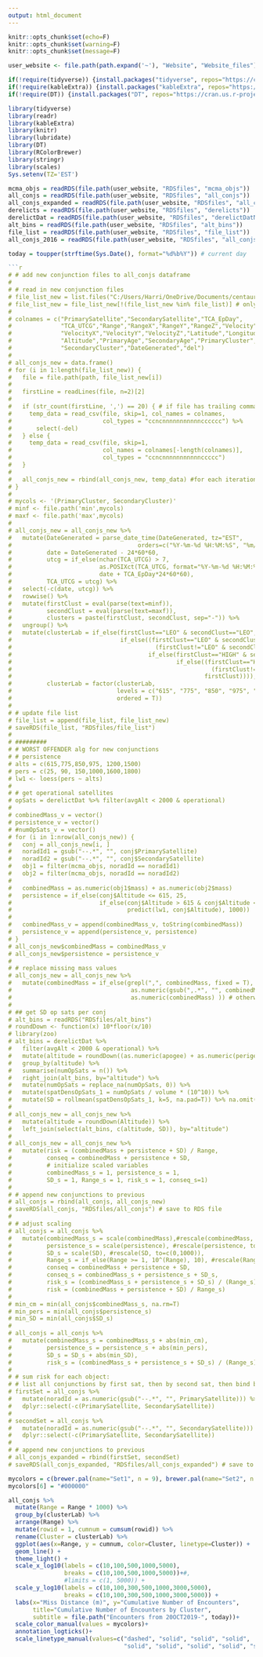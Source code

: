 ```yaml
---
output: html_document
---
```


```r
knitr::opts_chunk$set(echo=F)
knitr::opts_chunk$set(warning=F)
knitr::opts_chunk$set(message=F)

user_website <- file.path(path.expand('~'), "Website", "Website_files")

if(!require(tidyverse)) {install.packages("tidyverse", repos="https://cran.us.r-project.org")}
if(!require(kableExtra)) {install.packages("kableExtra", repos="https://cran.us.r-project.org")}
if(!require(DT)) {install.packages("DT", repos="https://cran.us.r-project.org")}

library(tidyverse)
library(readr)
library(kableExtra)
library(knitr)
library(lubridate)
library(DT)
library(RColorBrewer)
library(stringr)
library(scales)
Sys.setenv(TZ='EST')

mcma_objs = readRDS(file.path(user_website, "RDSfiles", "mcma_objs"))
all_conjs = readRDS(file.path(user_website, "RDSfiles", "all_conjs"))
all_conjs_expanded = readRDS(file.path(user_website, "RDSfiles", "all_conjs_expanded"))
derelicts = readRDS(file.path(user_website, "RDSfiles", "derelicts"))
derelictDat = readRDS(file.path(user_website, "RDSfiles", "derelictDatNew"))
alt_bins = readRDS(file.path(user_website, "RDSfiles", "alt_bins"))
file_list = readRDS(file.path(user_website, "RDSfiles", "file_list"))
all_conjs_2016 = readRDS(file.path(user_website, "RDSfiles", "all_conjs_2016"))

today = toupper(strftime(Sys.Date(), format="%d%b%Y")) # current day

```r
# # add new conjunction files to all_conjs dataframe
# 
# # read in new conjunction files
# file_list_new = list.files("C:/Users/Harri/OneDrive/Documents/centauri/conjunction_analysis/conj_data")
# file_list_new = file_list_new[!(file_list_new %in% file_list)] # only the new conjunctions
# 
# colnames = c("PrimarySatellite","SecondarySatellite","TCA_EpDay",
#              "TCA_UTCG","Range","RangeX","RangeY","RangeZ","Velocity",
#              "VelocityX","VelocityY","VelocityZ","Latitude","Longitude",
#              "Altitude","PrimaryAge","SecondaryAge","PrimaryCluster",
#              "SecondaryCluster","DateGenerated","del")
# 
# all_conjs_new = data.frame()
# for (i in 1:length(file_list_new)) {
#   file = file.path(path, file_list_new[i])
#   
#   firstLine = readLines(file, n=2)[2]
#   
#   if (str_count(firstLine, ',') == 20) { # if file has trailing commas
#     temp_data = read_csv(file, skip=1, col_names = colnames, 
#                          col_types = "ccncnnnnnnnnnnncccccc") %>%
#       select(-del)
#   } else {
#     temp_data = read_csv(file, skip=1, 
#                          col_names = colnames[-length(colnames)], 
#                          col_types = "ccncnnnnnnnnnnnccccc")
#   }
#   
#   all_conjs_new = rbind(all_conjs_new, temp_data) #for each iteration, bind the new data to the building dataset
# }
# 
# mycols <- '(PrimaryCluster, SecondaryCluster)'
# minf <- file.path('min',mycols)
# maxf <- file.path('max',mycols)
# 
# all_conjs_new = all_conjs_new %>%
#   mutate(DateGenerated = parse_date_time(DateGenerated, tz="EST", 
#                                    orders=c("%Y-%m-%d %H:%M:%S", "%m/%d/%y %H:%M")),
#          date = DateGenerated - 24*60*60,
#          utcg = if_else(nchar(TCA_UTCG) > 7,
#                         as.POSIXct(TCA_UTCG, format="%Y-%m-%d %H:%M:%S"),
#                         date + TCA_EpDay*24*60*60),
#          TCA_UTCG = utcg) %>% 
#   select(-c(date, utcg)) %>%
#   rowwise() %>% 
#   mutate(firstClust = eval(parse(text=minf)),
#          secondClust = eval(parse(text=maxf)),
#          clusters = paste(firstClust, secondClust, sep="-")) %>% 
#   ungroup() %>%
#   mutate(clusterLab = if_else(firstClust=="LEO" & secondClust=="LEO", "LEO",
#                               if_else((firstClust=="LEO" & secondClust!="LEO") |
#                                         (firstClust!="LEO" & secondClust=="LEO"), "LEO-other",
#                                       if_else(firstClust=="HIGH" & secondClust=="HIGH", "HIGH",
#                                               if_else((firstClust=="HIGH" & secondClust!="HIGH") | 
#                                                         (firstClust!="HIGH" & secondClust=="HIGH"), "HIGH-other",
#                                                       firstClust)))),
#          clusterLab = factor(clusterLab,
#                              levels = c("615", "775", "850", "975", "1200", "1500", "LEO","LEO-other","HIGH","HIGH-other"),
#                              ordered = T))
# 
# # update file list
# file_list = append(file_list, file_list_new)
# saveRDS(file_list, "RDSfiles/file_list")
# 
# #########
# # WORST OFFENDER alg for new conjunctions
# # persistence
# alts = c(615,775,850,975, 1200,1500)
# pers = c(25, 90, 150,1000,1600,1800)
# lw1 <- loess(pers ~ alts)
# 
# # get operational satellites
# opSats = derelictDat %>% filter(avgAlt < 2000 & operational)
# 
# combinedMass_v = vector()
# persistence_v = vector()
# #numOpSats_v = vector()
# for (i in 1:nrow(all_conjs_new)) {
#   conj = all_conjs_new[i, ]
#   noradId1 = gsub("--.*", "", conj$PrimarySatellite)
#   noradId2 = gsub("--.*", "", conj$SecondarySatellite)
#   obj1 = filter(mcma_objs, noradId == noradId1)
#   obj2 = filter(mcma_objs, noradId == noradId2)
#   
#   combinedMass = as.numeric(obj1$mass) + as.numeric(obj2$mass)
#   persistence = if_else(conj$Altitude <= 615, 25,
#                         if_else(conj$Altitude > 615 & conj$Altitude <= 1500, 
#                                 predict(lw1, conj$Altitude), 1000)) 
#   
#   combinedMass_v = append(combinedMass_v, toString(combinedMass))
#   persistence_v = append(persistence_v, persistence)
# }
# all_conjs_new$combinedMass = combinedMass_v
# all_conjs_new$persistence = persistence_v
# 
# # replace missing mass values
# all_conjs_new = all_conjs_new %>%
#   mutate(combinedMass = if_else(grepl(",", combinedMass, fixed = T), # if it contains a comma
#                                  as.numeric(gsub(",.*", "", combinedMass)), # make substring up to the comma
#                                  as.numeric(combinedMass) )) # otherwise don't change
# 
# ## get SD op sats per conj
# alt_bins = readRDS("RDSfiles/alt_bins")
# roundDown <- function(x) 10*floor(x/10)
# library(zoo)
# alt_bins = derelictDat %>% 
#   filter(avgAlt < 2000 & operational) %>%
#   mutate(altitude = roundDown((as.numeric(apogee) + as.numeric(perigee))/2)) %>% 
#   group_by(altitude) %>% 
#   summarise(numOpSats = n()) %>% 
#   right_join(alt_bins, by="altitude") %>%
#   mutate(numOpSats = replace_na(numOpSats, 0)) %>% 
#   mutate(spatDensOpSats_1 = numOpSats / volume * (10^10)) %>%
#   mutate(SD = rollmean(spatDensOpSats_1, k=5, na.pad=T)) %>% na.omit()
# 
# all_conjs_new = all_conjs_new %>% 
#   mutate(altitude = roundDown(Altitude)) %>% 
#   left_join(select(alt_bins, c(altitude, SD)), by="altitude") 
# 
# all_conjs_new = all_conjs_new %>%
#   mutate(risk = (combinedMass + persistence + SD) / Range,
#          conseq = combinedMass + persistence + SD,
#          # initialize scaled variables
#          combinedMass_s = 1, persistence_s = 1,
#          SD_s = 1, Range_s = 1, risk_s = 1, conseq_s=1)
# 
# # append new conjunctions to previous
# all_conjs = rbind(all_conjs, all_conjs_new)
# saveRDS(all_conjs, "RDSfiles/all_conjs") # save to RDS file
# 
# # adjust scaling 
# all_conjs = all_conjs %>%
#   mutate(combinedMass_s = scale(combinedMass),#rescale(combinedMass, to=c(0,1000)),
#          persistence_s = scale(persistence), #rescale(persistence, to=c(0,1000)),
#          SD_s = scale(SD), #rescale(SD, to=c(0,1000)),
#          Range_s = if_else(Range >= 1, 10^(Range), 10), #rescale(Range, to=c(1e-4, 100)),
#          conseq = combinedMass + persistence + SD,
#          conseq_s = combinedMass_s + persistence_s + SD_s,
#          risk_s = (combinedMass_s + persistence_s + SD_s) / (Range_s),
#          risk = (combinedMass + persistence + SD) / Range_s) 
# 
# min_cm = min(all_conjs$combinedMass_s, na.rm=T)
# min_pers = min(all_conjs$persistence_s)
# min_SD = min(all_conjs$SD_s)
# 
# all_conjs = all_conjs %>%
#   mutate(combinedMass_s = combinedMass_s + abs(min_cm),
#          persistence_s = persistence_s + abs(min_pers),
#          SD_s = SD_s + abs(min_SD),
#          risk_s = (combinedMass_s + persistence_s + SD_s) / (Range_s))
# 
# # sum risk for each object:
# # list all conjunctions by first sat, then by second sat, then bind by rows
# firstSet = all_conjs %>%
#   mutate(noradId = as.numeric(gsub("--.*", "", PrimarySatellite))) %>%
#   dplyr::select(-c(PrimarySatellite, SecondarySatellite))
# 
# secondSet = all_conjs %>%
#   mutate(noradId = as.numeric(gsub("--.*", "", SecondarySatellite))) %>%
#   dplyr::select(-c(PrimarySatellite, SecondarySatellite))
# 
# # append new conjunctions to previous
# all_conjs_expanded = rbind(firstSet, secondSet)
# saveRDS(all_conjs_expanded, "RDSfiles/all_conjs_expanded") # save to RDS file

```
```r
mycolors = c(brewer.pal(name="Set1", n = 9), brewer.pal(name="Set2", n = 4))
mycolors[6] = "#000000"

all_conjs %>% 
  mutate(Range = Range * 1000) %>%
  group_by(clusterLab) %>% 
  arrange(Range) %>%
  mutate(rowid = 1, cumnum = cumsum(rowid)) %>% 
  rename(Cluster = clusterLab) %>% 
  ggplot(aes(x=Range, y = cumnum, color=Cluster, linetype=Cluster)) + 
  geom_line() +
  theme_light() +
  scale_x_log10(labels = c(10,100,500,1000,5000), 
                breaks = c(10,100,500,1000,5000))+#,
                #limits = c(1, 5000)) +
  scale_y_log10(labels = c(10,100,300,500,1000,3000,5000), 
                breaks = c(10,100,300,500,1000,3000,5000)) +
  labs(x="Miss Distance (m)", y="Cumulative Number of Encounters",
       title="Cumulative Number of Encounters by Cluster", 
       subtitle = file.path("Encounters from 20OCT2019-", today))+
  scale_color_manual(values = mycolors)+
  annotation_logticks()+
  scale_linetype_manual(values=c("dashed", "solid", "solid", "solid",
                                 "solid", "solid", "solid", "solid", "solid", "dashed"))
```
